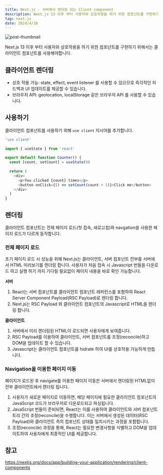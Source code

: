 ```yaml
---
title: Next.js - 서버에서 렌더링 되는 Client component
description: Next.js 13 이후 부터 사용자와 상호작용을 하기 위한 컴포넌트를 구현하기 위해서는 클라이언트 컴포넌트를 사용해야합니다.
tag: next.js
date: 2024/4/10
---
```


<img src="https://velog.velcdn.com/images/freejak5520/post/1784476c-215d-4894-8896-7e25bfd6d714/image.png" alt="post-thumbnail"/>

Next.js 13 이후 부터 사용자와 상호작용을 하기 위한 컴포넌트를 구현하기 위해서는 클라이언트 컴포넌트를 사용해야합니다.

## 클라이언트 렌더링

- 상호 작용 가능: state, effect, event listener 를 사용할 수 있으므로 즉각적인 피드백과 UI 업데이트를 제공할 수 있습니다.
- 브라우저 API: geolocation, localStorage 같은 브라우저 API 를 사용할 수 있습니다.

## 사용하기

클라이언트 컴포넌트를 사용하기 위해 `use client` 지시어를 추가합니다.

```ts
'use client'
 
import { useState } from 'react'
 
export default function Counter() {
  const [count, setCount] = useState(0)
 
  return (
    <div>
      <p>You clicked {count} times</p>
      <button onClick={() => setCount(count + 1)}>Click me</button>
    </div>
  )
}
```

## 렌더링

클라이언트 컴포넌트는 전체 페이지 로드(첫 접속, 새로고침)와 navgation을 사용한 페이지 로드가 다르게 동작합니다.

### 전체 페이지 로드

초기 페이지 로드 시 성능을 위해 Next.js는 클라이언트, 서버 컴포넌트 전부를 서버에서 HTML 미리보기를 렌더링 합니다.
사용자가 처음 접속 시 Javascript 번들을 다운로드 하고 실행 하기 까지 기다릴 필요없이 페이지 내용을 바로 확인 가능합니다.

**서버**

1. React는 서버 컴포넌트를 클라이언트 컴포넌트 레퍼런스를 포함하여 React Server Component Payload(RSC Payload)로 렌더링 합니다.
2. Next.js는 RSC Payload 와 클라이언트 컴포넌트의 Javascript로 HTML을 렌더링 합니다.

**클라이언트**

1. 서버에서 미리 렌더링된 HTML이 로드되면 사용자에게 보여줍니다.
2. RSC Payload를 이용하여 클라이언트, 서버 컴포넌트를 조정(reconcile)하고 DOM을 업데이트 할 수 있습니다.
3. Javascript는 클라이언트 컴포넌트를 hidrate 하여 UI를 상호작용 가능하게 만듭니다.

### Navigation을 이용한 페이지 이동

페이지가 로드된 후 navigate를 이용한 페이지 이동은 서버에서 렌더링된 HTML없이 전부 클라이언트에서 렌더링 됩니다.


1. 사용자가 새로운 페이지로 이동하면, 해당 페이지에 필요한 클라이언트 컴포넌트의 JavaScript 코드가 브라우저로 다운로드되고 파싱됩니다.
2. JavaScript 번들이 준비되면, React는 이를 사용하여 클라이언트와 서버 컴포넌트 트리 간의 조정(reconcile)을 수행합니다.
이는 서버에서 생성된 데이터(RSC Payload)와 클라이언트 측의 컴포넌트 상태를 일치시키는 과정을 포함합니다.
3. 조정(reconcile) 과정을 통해, React는 필요한 변경사항을 식별하고 DOM을 업데이트하여 사용자에게 최종적인 UI를 제공합니다.

## 참고

https://nextjs.org/docs/app/building-your-application/rendering/client-components
